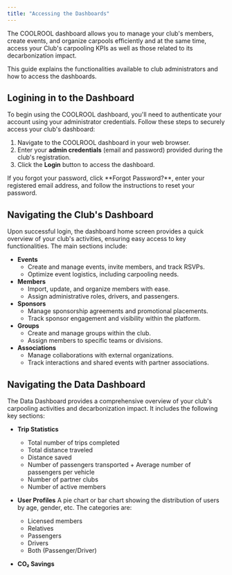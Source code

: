 ```yaml
---
title: "Accessing the Dashboards"
---
```


The COOLROOL dashboard allows you to manage your club's members, create events, and organize carpools efficiently and at the same time, access your Club's carpooling KPIs as well as those related to its decarbonization impact. 

This guide explains the functionalities available to club administrators and how to access the dashboards.

## Logining in to the Dashboard
To begin using the COOLROOL dashboard, you'll need to authenticate your account using your administrator credentials. Follow these steps to securely access your club's dashboard:

1. Navigate to the COOLROOL dashboard in your web browser.
2. Enter your **admin credentials** (email and password) provided during the club's registration.
3. Click the **Login** button to access the dashboard.

<Callout type="info">
If you forgot your password, click **Forgot Password?**, enter your registered email address, and follow the instructions to reset your password.
</Callout>

## Navigating the Club's Dashboard
Upon successful login, the dashboard home screen provides a quick overview of your club's activities, ensuring easy access to key functionalities. The main sections include:
- **Events**
   - Create and manage events, invite members, and track RSVPs.
   - Optimize event logistics, including carpooling needs.
- **Members**
   - Import, update, and organize members with ease.
   - Assign administrative roles, drivers, and passengers.
- **Sponsors**
   - Manage sponsorship agreements and promotional placements.
   - Track sponsor engagement and visibility within the platform.
- **Groups**
   - Create and manage groups within the club.
   - Assign members to specific teams or divisions.
- **Associations**
   - Manage collaborations with external organizations.
   - Track interactions and shared events with partner associations.

## Navigating the Data Dashboard

The Data Dashboard provides a comprehensive overview of your club's carpooling activities and decarbonization impact. It includes the following key sections:

- **Trip Statistics**
   - Total number of trips completed
   - Total distance traveled
   - Distance saved
   - Number of passengers transported + Average number of passengers per vehicle
   - Number of partner clubs
   - Number of active members

- **User Profiles**
A pie chart or bar chart showing the distribution of users by age, gender, etc. The categories are:
   - Licensed members
   - Relatives
   - Passengers
   - Drivers
   - Both (Passenger/Driver)

- **CO₂ Savings**